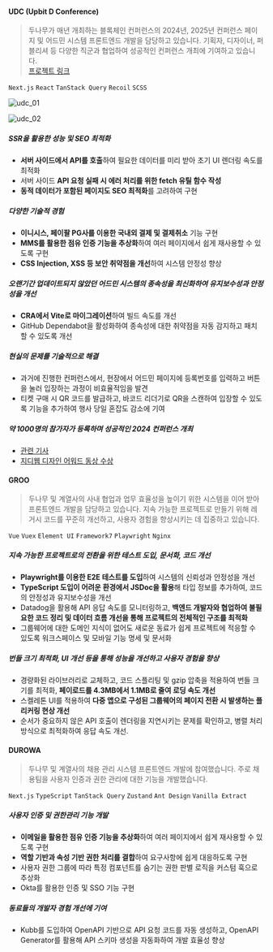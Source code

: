 #### UDC (Upbit D Conference)

> 두나무가 매년 개최하는 블록체인 컨퍼런스의 2024년, 2025년 컨퍼런스 페이지 및 어드민 시스템 프론트엔드 개발을 담당하고 있습니다. 기획자, 디자이너, 퍼블리셔 등 다양한 직군과 협업하여 성공적인 컨퍼런스 개최에 기여하고 있습니다. <br />[프로젝트 링크](https://udc.dunamu.com)

`Next.js` `React` `TanStack Query` `Recoil` `SCSS`

<div className="flex gap-1">

![udc_01](/experience/futurewiz/udc_01.png)

![udc_02](/experience/futurewiz/udc_02.png)

</div>

##### SSR을 활용한 성능 및 SEO 최적화

- **서버 사이드에서 API를 호출**하여 필요한 데이터를 미리 받아 초기 UI 렌더링 속도를 최적화
- 서버 사이드 **API 요청 실패 시 에러 처리를 위한 fetch 유틸 함수 작성**
- **동적 데이터가 포함된 페이지도 SEO 최적화**를 고려하여 구현

##### 다양한 기술적 경험

- **이니시스, 페이팔 PG사를 이용한 국내외 결제 및 결제취소** 기능 구현
- **MMS를 활용한 점유 인증 기능을 추상화**하여 여러 페이지에서 쉽게 재사용할 수 있도록 구현
- **CSS Injection, XSS 등 보안 취약점을 개선**하여 시스템 안정성 향상

##### 오랜기간 업데이트되지 않았던 어드민 시스템의 종속성을 최신화하여 유지보수성과 안정성을 개선

- **CRA에서 Vite로 마이그레이션**하여 빌드 속도를 개선
- GitHub Dependabot을 활성화하여 종속성에 대한 취약점을 자동 감지하고 패치할 수 있도록 개선

##### 현실의 문제를 기술적으로 해결

- 과거에 진행한 컨퍼런스에서, 현장에서 어드민 페이지에 등록번호를 입력하고 버튼을 눌러 입장하는 과정이 비효율적임을 발견
- 티켓 구매 시 QR 코드를 발급하고, 바코드 리더기로 QR을 스캔하여 입장할 수 있도록 기능을 추가하여 행사 당일 혼잡도 감소에 기여

##### 약 1000명의 참가자가 등록하며 성공적인 2024 컨퍼런스 개최

- [관련 기사](https://www.fnnews.com/news/202411150843358077)
- [지디웹 디자인 어워드 동상 수상](https://www.gdweb.co.kr/sub/view.asp?Txt_fgbn=5&str_no=22845&Txt_word=udc)

<div className="break-after-page" />

#### GROO

> 두나무 및 계열사의 사내 협업과 업무 효율성을 높이기 위한 시스템을 이어 받아 프론트엔드 개발을 담당하고 있습니다. 지속 가능한 프로젝트로 만들기 위해 레거시 코드를 꾸준히 개선하고, 사용자 경험을 향상시키는 데 집중하고 있습니다.

`Vue` `Vuex` `Element UI` `Framework7` `Playwright` `Nginx`

##### 지속 가능한 프로젝트로의 전환을 위한 테스트 도입, 문서화, 코드 개선

- **Playwright를 이용한 E2E 테스트를 도입**하여 시스템의 신뢰성과 안정성을 개선
- **TypeScript 도입이 어려운 환경에서 JSDoc을 활용**해 타입 정보를 추가하여, 코드의 안정성과 유지보수성을 개선
- Datadog을 활용해 API 응답 속도를 모니터링하고, **백엔드 개발자와 협업하여 불필요한 코드 정리 및 데이터 흐름 개선을 통해 프로젝트의 전체적인 구조를 최적화**
- 그룹웨어에 대한 도메인 지식이 없어도 새로운 동료가 쉽게 프로젝트에 적응할 수 있도록 워크스페이스 및 모바일 기능 명세 및 문서화

##### 번들 크기 최적화, UI 개선 등을 통해 성능을 개선하고 사용자 경험을 향상

- 경량화된 라이브러리로 교체하고, 코드 스플리팅 및 gzip 압축을 적용하여 번들 크기를 최적화, **페이로드를 4.3MB에서 1.1MB로 줄여 로딩 속도 개선**
- 스켈레톤 UI를 적용하여 **다중 앱으로 구성된 그룹웨어의 페이지 전환 시 발생하는 플리커링 현상 개선**
- 순서가 중요하지 않은 API 호출이 렌더링을 지연시키는 문제를 확인하고, 병렬 처리 방식으로 최적화하여 응답 속도 개선.

#### DUROWA

> 두나무 및 계열사의 채용 관리 시스템 프론트엔드 개발에 참여했습니다. 주로 채용팀을 사용자 인증과 권한 관리에 대한 기능을 개발했습니다.

`Next.js` `TypeScript` `TanStack Query` `Zustand` `Ant Design` `Vanilla Extract`

##### 사용자 인증 및 권한관리 기능 개발

- **이메일을 활용한 점유 인증 기능을 추상화**하여 여러 페이지에서 쉽게 재사용할 수 있도록 구현
- **역할 기반과 속성 기반 권한 처리를 결합**하여 요구사항에 쉽게 대응하도록 구현
- 사용자 권한 그룹에 따라 특정 컴포넌트를 숨기는 권한 판별 로직을 커스텀 훅으로 추상화
- Okta를 활용한 인증 및 SSO 기능 구현

##### 동료들의 개발자 경험 개선에 기여

- Kubb를 도입하여 OpenAPI 기반으로 API 요청 코드를 자동 생성하고, OpenAPI Generator를 활용해 API 스키마 생성을 자동화하여 개발 효율성 향상
